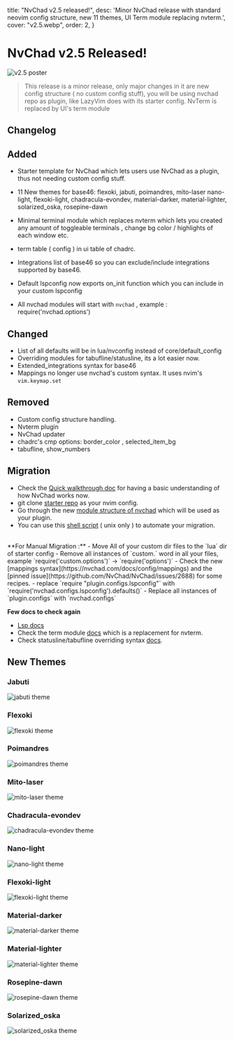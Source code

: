   title: "NvChad v2.5 released!",
  desc: 'Minor NvChad release with standard neovim config structure, new 11 themes, UI Term module replacing nvterm.',
  cover: "v2.5.webp",
  order: 2,
}

# NvChad v2.5 Released!

![v2.5 poster](/news/v2.5.webp)

> This release is a minor release, only major changes in it are new config structure ( no custom config stuff), you will be using nvchad repo as plugin, like LazyVim does with its starter config. NvTerm is replaced by UI's term module

## Changelog

## Added

- Starter template for NvChad which lets users use NvChad as a plugin, thus not needing custom config stuff.

- 11 New themes for base46: 
    flexoki,
    jabuti,
    poimandres,
    mito-laser
    nano-light, 
    flexoki-light, 
    chadracula-evondev,
    material-darker,
    material-lighter,
    solarized_oska,
    rosepine-dawn


- Minimal terminal module which replaces nvterm which lets you created any amount of toggleable terminals , change bg color / highlights of each window etc.

- term table ( config ) in ui table of chadrc.
- Integrations list of base46 so you can exclude/include integrations supported by base46.
- Default lspconfig now exports on_init function which you can include in your custom lspconfig
- All nvchad modules will start with `nvchad` , example : require('nvchad.options')

## Changed 

- List of all defaults will be in lua/nvconfig instead of core/default_config
- Overriding modules for tabufline/statusline, its a lot easier now.
- Extended_integrations syntax for base46
- Mappings no longer use nvchad's custom syntax. It uses nvim's `vim.keymap.set`

## Removed
- Custom config structure handling.
- Nvterm plugin
- NvChad updater
- chadrc's cmp options: border_color , selected_item_bg
- tabufline, show_numbers


## Migration

- Check the [Quick walkthrough doc](/docs/config/walkthrough) for having a basic understanding of how NvChad works now.
- git clone [starter repo](https://github.com/NvChad/starter) as your nvim config.
- Go through the new [module structure of nvchad](https://github.com/NvChad/NvChad/tree/v2.5) which will be used as your plugin.
- You can use this [shell script](https://gist.github.com/siduck/048bed2e7570569e6b327b35d1715404) ( unix only ) to automate your migration.

<br/>
**For Manual Migration :**
- Move All of your custom dir files to the `lua` dir of starter config 
- Remove all instances of `custom.` word in all your files, example 
  `require('custom.options')` -> `require('options')`
- Check the new [mappings syntax](https://nvchad.com/docs/config/mappings) and the [pinned issue](https://github.com/NvChad/NvChad/issues/2688) for some recipes.
- replace `require "plugin.configs.lspconfig"` with `require('nvchad.configs.lspconfig').defaults()`
- Replace all instances of `plugin.configs` with `nvchad.configs`

**Few docs to check again**
- [Lsp docs](https://nvchad.com/docs/config/lsp)
- Check the term module [docs](http://nvchad.com/docs/config/nvchad_ui#term) which is a replacement for nvterm.
- Check statusline/tabufline overriding syntax [docs](http://nvchad.com/docs/config/nvchad_ui#statusline___tabufline).

## New Themes

### Jabuti
![jabuti theme](/themes/jabuti.webp)

### Flexoki
![flexoki theme](/themes/flexoki.webp)

### Poimandres
![poimandres theme](/themes/poimandres.webp)

### Mito-laser
![mito-laser theme](/themes/mito-laser.webp)

### Chadracula-evondev
![chadracula-evondev theme](/themes/chadracula-evondev.webp)

### Nano-light
![nano-light theme](/themes/nano-light.webp)

### Flexoki-light
![flexoki-light theme](/themes/flexoki-light.webp)

### Material-darker
![material-darker theme](/themes/material-darker.webp)

### Material-lighter
![material-lighter theme](/themes/material-lighter.webp)

### Rosepine-dawn
![rosepine-dawn theme](/themes/rosepine-dawn.webp)

### Solarized_oska
![solarized_oska theme](/themes/solarized_oska.webp)
